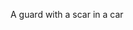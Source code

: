 A gu<span className='highlight'>ar</span>d with a sc<span className='highlight'>ar</span> in a c<span className='highlight'>ar</span>
